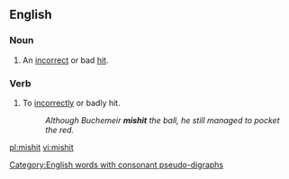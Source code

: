 ==English==

===Noun===
{{en-noun}}

# {{sports}} An [[incorrect]] or bad [[hit]].

===Verb===
{{en-verb|mishits|mishitting|mishit}}

# {{transitive}} To [[incorrectly]] or badly hit.
#: ''Although Buchemeir '''mishit''' the ball, he still managed to pocket the red.''

[[pl:mishit]]
[[vi:mishit]]
[[Category:English words with consonant pseudo-digraphs]]
